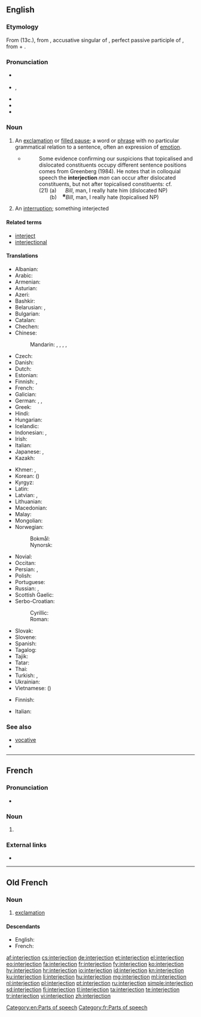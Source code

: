 ==English==
{{wikipedia}}

===Etymology===
From {{etyl|fro|en}} {{term|interjection|lang=fro}} (13c.), from {{etyl|la|en}} {{m|la|interiectiōnem}}, accusative singular of {{m|la|interiectiō||throwing or placing between; interjection}}, perfect passive participle of {{m|la|intericiō||throw or place between}}, from {{term|inter||between|lang=la}} + {{m|la|iaciō||throw}}.

===Pronunciation===
* {{a|UK}} {{IPA|/ɪn.təˈdʒɛk.ʃən/|lang=en}}
* {{a|US}} {{enPR|ĭn'tər.jĕkʹshən}}, {{IPA|/ˌɪn.tɚˈdʒɛk.ʃən/|lang=en}}
* {{audio|en-us-interjection.ogg|Audio (US)|lang=en}}
* {{audio|interjection.ogg|Audio (AUS)|lang=en}}
* {{rhymes|ɛkʃən|lang=en}}

===Noun===
{{en-noun}}

# {{context|grammar|lang=en}} An [[exclamation]] or [[filled pause]]; a word or [[phrase]] with no particular grammatical relation to a sentence, often an expression of [[emotion]].
#* {{quote-book|year=1988|author=Andrew Radford|title=Transformational grammar: a first course|location=Cambridge, UK|publisher=Cambridge University Press|page=533|chapter=10}}
#*: Some evidence confirming our suspicions that topicalised and dislocated constituents occupy different sentence positions comes from Greenberg (1984). He notes that in colloquial speech the '''interjection''' ''man'' can occur after dislocated constituents, but not after topicalised constituents: cf.<br> (21) (a) &nbsp;&nbsp;&nbsp;&nbsp; ''Bill'', man, I really hate him (dislocated NP)<br> <font color=white>(21)</font> (b) &nbsp;&nbsp; <sup><small>✽</small></sup>''Bill'', man, I really hate (topicalised NP)
# An [[interruption]]; something interjected

====Related terms====
* [[interject]]
* [[interjectional]]

====Translations====
{{trans-top|an exclamation or filled pause in grammar}}
* Albanian: {{t|sq|pasthirrmë|f}}
* Arabic: {{t|ar|حرف نداء|m|tr=ḥarf nidāʾ}}
* Armenian: {{t|hy|ձայնարկություն|tr=jaynarkut’yun}}
* Asturian: {{t|ast|interxeición|f}}
* Azeri: {{t|az|nida}}
* Bashkir: {{t|ba|ымлыҡ|tr=ïmlïq|sc=Cyrl}}
* Belarusian: {{t+|be|выклічнік|m|tr=vyklíčnik|sc=Cyrl}}, {{t|be|выгук|m|tr=výhuk|sc=Cyrl}}
* Bulgarian: {{t|bg|междуметие|n|tr=meždumétie|sc=Cyrl}}
* Catalan: {{t|ca|interjecció|f}}
* Chechen: {{t|ce|айдардош|tr=ajdardoš}}
* Chinese:
*: Mandarin: {{t+|cmn|感嘆詞|sc=Hani}}, {{t+|cmn|感叹词|tr=gǎntàncí|sc=Hani}}, {{t|cmn|嘆詞|sc=Hani}}, {{t+|cmn|叹词|tr=tàncí|sc=Hani}}, {{t+|cmn|欹|tr=yī|sc=Hani}}
* Czech: {{t+|cs|citoslovce|n}}
* Danish: {{t+|da|udråbsord|n}}
* Dutch: {{t+|nl|tussenwerpsel|n}}
* Estonian: {{t|et|hüüdsõna}}
* Finnish: {{t+|fi|huudahdussana}}, {{t+|fi|interjektio}}
* French: {{t+|fr|interjection|f}}
* Galician: {{t+|gl|interxección|f}}
* German: {{t+|de|Interjektion|f}}, {{t+|de|Ausrufewort|n}}, {{t+|de|Empfindungswort|n}}
* Greek: {{t+|el|επιφώνημα|n|tr=epifonima}}
* Hindi: {{t|hi|विस्मयादिबोधक|tr=vismayādibodhak|sc=Deva}}
* Hungarian: {{t+|hu|indulatszó}}
* Icelandic: {{t+|is|upphrópun|f}}
* Indonesian: {{t+|id|interjeksi}}, {{t+|id|kata seru}}
* Irish: {{t+|ga|intriacht|f}}
* Italian: {{t+|it|interiezione|f}}
* Japanese: {{t|ja|感嘆詞|tr=kantanshi}}, {{t|ja|間投詞|tr=kantōshi}}
* Kazakh: {{t|kk|одағай|tr=odağay|sc=Cyrl}}
{{trans-mid}}
* Khmer: {{t|km|ការបញ្ចូល|tr=kaa bɑñjool|sc=Khmr}}, {{t|km|ការស៊ក|tr=kaa sɔɔk|sc=Khmr}}
* Korean: {{t+|ko|감탄사|tr=gamtansa}} ({{t+|ko|感歎詞|sc=Kore}})
* Kyrgyz: {{t|ky|сырдык сөз|tr=sırdık söz|sc=Cyrl}}
* Latin: {{t|la|interiectiō|f}}
* Latvian: {{t|lv|izsauksmes vārds|m}}, {{t|lv|interjekcija|f}}
* Lithuanian: {{t|lt|jaustukas|m}}
* Macedonian: {{t|mk|междуметие|n|tr=meždumétie|sc=Cyrl}}
* Malay: {{t|ms|kata seru}}
* Mongolian: {{t|mn|аялга үг|tr=ajalga üg|sc=Cyrl}}
* Norwegian:
*: Bokmål: {{t|nb|interjeksjon|m}}
*: Nynorsk: {{t|nn|interjeksjon|m}}
* Novial: {{t|nov|interjektione}}
* Occitan: {{t|oc|interjeccion|f}}
* Persian: {{t|fa|حرف ندا|tr=harf-e nedâ|sc=fa-Arab}}, {{t+|fa|ندا|tr=nedâ|sc=fa-Arab}}
* Polish: {{t+|pl|wykrzyknik|m}}
* Portuguese: {{t+|pt|interjeição|f}}
* Russian: {{t+|ru|междометие|n|tr=meždométije}}, {{qualifier|exclamation}} {{t+|ru|восклицание|n|tr=vosklicánije|sc=Cyrl}}
* Scottish Gaelic: {{t|gd|clisgear|m}}
* Serbo-Croatian:
*: Cyrillic: {{t|sh|узвик|m}}
*: Roman: {{t+|sh|uzvik|m}}
* Slovak: {{t|sk|citoslovce|n}}
* Slovene: {{t+|sl|medmet|m}}
* Spanish: {{t+|es|interjección|f}}
* Tagalog: {{t|tl|pandamdam}}
* Tajik: {{t|tg|нидо|tr=nido|sc=Cyrl}}
* Tatar: {{t+|tt|ымлык|tr=ımlıq|sc=Cyrl}}
* Thai: {{t+|th|คำอุทาน|tr=kam u-taan|sc=Thai}}
* Turkish: {{t+|tr|ünlem}}, {{t+|tr|nida}}
* Ukrainian: {{t+|uk|вигук|m|tr=výhuk|sc=Cyrl}}
* Vietnamese: {{t+|vi|thán từ}} ({{t|vi|嘆詞}})
{{trans-bottom}}

{{trans-top|an interruption}}
* Finnish: {{t+|fi|huudahdus}}
{{trans-mid}}
* Italian: {{t+|it|intervento|m}}
{{trans-bottom}}

===See also===
* [[vocative]]
* {{projectlink|wikipedia}}

[[Category:en:Parts of speech]]

----

==French==
{{wikipedia|lang=fr}}

===Pronunciation===
* {{audio|Fr-interjection.ogg|Audio|lang=fr}}

===Noun===
{{fr-noun|f}}

# {{context|grammar|lang=fr}} {{l|en|interjection}}

===External links===
* {{R:TLFi}}

[[Category:fr:Parts of speech]]

----

==Old French==

===Noun===
{{fro-noun|f}}

# [[exclamation]]

====Descendants====
* English: {{l|en|interjection}} {{qualifier|borrowed}}
* French: {{l|fr|interjection}}

[[af:interjection]]
[[cs:interjection]]
[[de:interjection]]
[[et:interjection]]
[[el:interjection]]
[[eo:interjection]]
[[fa:interjection]]
[[fr:interjection]]
[[fy:interjection]]
[[ko:interjection]]
[[hy:interjection]]
[[hr:interjection]]
[[io:interjection]]
[[id:interjection]]
[[kn:interjection]]
[[ku:interjection]]
[[li:interjection]]
[[hu:interjection]]
[[mg:interjection]]
[[ml:interjection]]
[[nl:interjection]]
[[pl:interjection]]
[[pt:interjection]]
[[ru:interjection]]
[[simple:interjection]]
[[sd:interjection]]
[[fi:interjection]]
[[tl:interjection]]
[[ta:interjection]]
[[te:interjection]]
[[tr:interjection]]
[[vi:interjection]]
[[zh:interjection]]